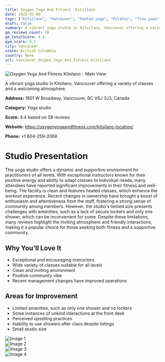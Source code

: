 ```yaml
---
title: Oxygen Yoga And Fitness  Kitsilano
date: 2025-03-08
tags: ["Kitsilano", "Vancouver", "heated yoga", "Pilates", "flow yoga", "community-focused", "clean", "Vancouver"]  
draft: false
summary: A vibrant yoga studio in Kitsilano, Vancouver offering a variety of classes and a welcoming atmosphere.
gm_reviews_count: 58
gm_totalScore: 4.4
gym_score: 4.1
city: Vancouver
state: British Columbia
country: None
url: Vancouver_Oxygen_Yoga_And_Fitness_Kitsilano
---
```


<div className="aspect-[16/9] relative my-8">
  <img 
    src="https://lh5.googleusercontent.com/p/AF1QipMHEPiGXFKX_3UFcq_YWIcTAvHEpdDKCjcacVvA=w1920-h1080-k-no"
    alt="Oxygen Yoga And Fitness  Kitsilano - Main View"
    className="object-cover absolute inset-0 w-full h-full rounded-lg"
  />
</div>

A vibrant yoga studio in Kitsilano, Vancouver offering a variety of classes and a welcoming atmosphere.

**Address:** 1801 W Broadway, Vancouver, BC V6J 3J3, Canada

**Category:** Yoga studio

**Score:** 4.4 based on 58 reviews

**Website:** https://oxygenyogaandfitness.com/kitsilano-location/

**Phone:** +1 604-259-2068

# Studio Presentation

This yoga studio offers a dynamic and supportive environment for practitioners of all levels. With exceptional instructors known for their positive energy and ability to adapt classes to individual needs, many attendees have reported significant improvements in their fitness and well-being. The facility is clean and features heated classes, which enhance the workout experience. Recent changes in ownership have brought a boost of enthusiasm and attentiveness from the staff, fostering a strong sense of community among members. However, the studio's limited size presents challenges with amenities, such as a lack of secure lockers and only one shower, which can be inconvenient for some. Despite these limitations, many reviews highlight the inviting atmosphere and friendly interactions, making it a popular choice for those seeking both fitness and a supportive community.

## Why You'll Love It

- Exceptional and encouraging instructors
- Wide variety of classes suitable for all levels
- Clean and inviting environment
- Positive community vibe
- Recent management changes have improved operations

## Areas for Improvement

- Limited amenities, such as only one shower and no lockers
- Some instances of unkind interactions at the front desk
- Perceived upselling practices
- Inability to use showers after class despite listings
- Small studio size

<div className="grid grid-cols-1 xl:grid-cols-2 gap-4 my-8">
<div className="aspect-[4/3] relative"><img src="https://lh5.googleusercontent.com/p/AF1QipM4GzUkvToKEEi1Wv7HxLbG2cxsvllGCBZJAkdb=w1920-h1080-k-no" alt="Image 1" className="object-cover absolute inset-0 w-full h-full rounded-lg" /></div>
<div className="aspect-[4/3] relative"><img src="https://lh5.googleusercontent.com/p/AF1QipNCajOsJQBAoTdQWgpfzSwDUaCBriB7PsmQtfAn=w1920-h1080-k-no" alt="Image 2" className="object-cover absolute inset-0 w-full h-full rounded-lg" /></div>
<div className="aspect-[4/3] relative"><img src="https://streetviewpixels-pa.googleapis.com/v1/thumbnail?panoid=h1V-nFaqbw_rCf3f7qWpMQ&cb_client=maps_sv.tactile.gps&w=203&h=100&yaw=353.36948&pitch=0&thumbfov=100" alt="Image 3" className="object-cover absolute inset-0 w-full h-full rounded-lg" /></div>
<div className="aspect-[4/3] relative"><img src="https://lh5.googleusercontent.com/p/AF1QipMHEPiGXFKX_3UFcq_YWIcTAvHEpdDKCjcacVvA=w1920-h1080-k-no" alt="Image 4" className="object-cover absolute inset-0 w-full h-full rounded-lg" /></div>
</div>
